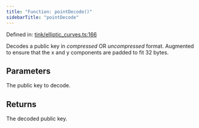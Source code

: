 ```yaml
---
title: "Function: pointDecode()"
sidebarTitle: "pointDecode"
---
```


Defined in: [tink/elliptic_curves.ts:166](https://github.com/tkhq/sdk/blob/ee72856c3f450731d7501ab05001215768b71500/packages/api-key-stamper/src/tink/elliptic_curves.ts#L166)

Decodes a public key in _compressed_ OR _uncompressed_ format.
Augmented to ensure that the x and y components are padded to fit 32 bytes.

## Parameters

<ParamField body="point" type="Uint8Array" required>
  The public key to decode.
</ParamField>

## Returns

<ResponseField name="result" type="JsonWebKey" required>
  The decoded public key.
</ResponseField>
